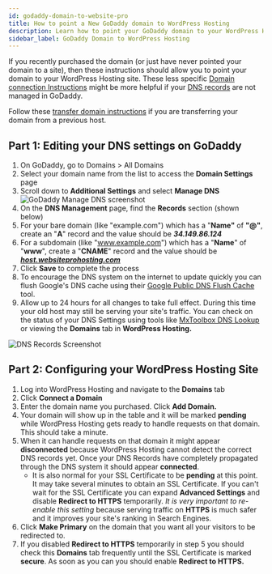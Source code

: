 ```yaml
---
id: godaddy-domain-to-website-pro
title: How to point a New GoDaddy domain to WordPress Hosting
description: Learn how to point your GoDaddy domain to your WordPress Hosting site with these step-by-step instructions.
sidebar_label: GoDaddy Domain to WordPress Hosting
---
```


If you recently purchased the domain (or just have never pointed your domain to a site), then these instructions should allow you to point your domain to your WordPress Hosting site. These less specific [Domain connection Instructions](https://help.websitepro.hosting/?p=421) might be more helpful if your [DNS records](https://help.websitepro.hosting/?p=10) are not managed in GoDaddy.

Follow these [transfer domain instructions](https://help.websitepro.hosting/?p=404) if you are transferring your domain from a previous host.

## Part 1: Editing your DNS settings on GoDaddy

1. On GoDaddy, go to Domains > All Domains
2. Select your domain name from the list to access the **Domain Settings** page
3. Scroll down to **Additional Settings** and select **Manage DNS**
   ![GoDaddy Manage DNS screenshot](./img/vendasta-products/website/domains-manage-dns-godaddy.png)
4. On the **DNS Management** page, find the **Records** section (shown below)
5. For your bare domain (like "example.com") which has a "**Name"** of **"@"**, create an "**A**" record and the value should be **_34.149.86.124_**
6. For a subdomain (like "www.example.com") which has a "**Name**" of "**www**", create a "**CNAME**" record and the value should be **_[host.websiteprohosting.com](http://host.websiteprohosting.com/)_**
7. Click **Save** to complete the process
8. To encourage the DNS system on the internet to update quickly you can flush Google's DNS cache using their [Google Public DNS Flush Cache](https://developers.google.com/speed/public-dns/cache) tool.
9. Allow up to 24 hours for all changes to take full effect. During this time your old host may still be serving your site's traffic. You can check on the status of your DNS Settings using tools like [MxToolbox DNS Lookup](https://mxtoolbox.com/DNSLookup.aspx) or viewing the **Domains** tab in **WordPress Hosting.**

![DNS Records Screenshot](./img/vendasta-products/website/dns-records-screenshot.png)

## Part 2: Configuring your WordPress Hosting Site

1. Log into WordPress Hosting and navigate to the **Domains** tab
2. Click **Connect a Domain**
3. Enter the domain name you purchased. Click **Add Domain.**
4. Your domain will show up in the table and it will be marked **pending** while WordPress Hosting gets ready to handle requests on that domain. This should take a minute.
5. When it can handle requests on that domain it might appear **disconnected** because WordPress Hosting cannot detect the correct DNS records yet. Once your DNS Records have completely propagated through the DNS system it should appear **connected**.
   - It is also normal for your SSL Certificate to be **pending** at this point. It may take several minutes to obtain an SSL Certificate. If you can't wait for the SSL Certificate you can expand **Advanced Settings** and disable **Redirect to HTTPS** temporarily. *It is very important to re-enable this setting* because serving traffic on **HTTPS** is much safer and it improves your site's ranking in Search Engines.
6. Click **Make Primary** on the domain that you want all your visitors to be redirected to.
7. If you disabled **Redirect to HTTPS** temporarily in step 5 you should check this **Domains** tab frequently until the SSL Certificate is marked **secure**. As soon as you can you should enable **Redirect to HTTPS.**